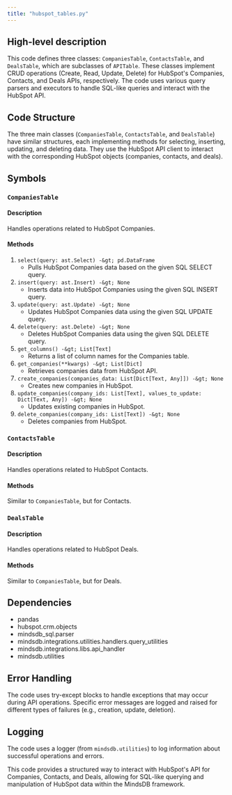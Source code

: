 ```yaml
---
title: "hubspot_tables.py"
---
```


## High-level description
This code defines three classes: `CompaniesTable`, `ContactsTable`, and `DealsTable`, which are subclasses of `APITable`. These classes implement CRUD operations (Create, Read, Update, Delete) for HubSpot's Companies, Contacts, and Deals APIs, respectively. The code uses various query parsers and executors to handle SQL-like queries and interact with the HubSpot API.

## Code Structure
The three main classes (`CompaniesTable`, `ContactsTable`, and `DealsTable`) have similar structures, each implementing methods for selecting, inserting, updating, and deleting data. They use the HubSpot API client to interact with the corresponding HubSpot objects (companies, contacts, and deals).

## Symbols

### `CompaniesTable`
#### Description
Handles operations related to HubSpot Companies.

#### Methods
1. `select(query: ast.Select) -&gt; pd.DataFrame`
   - Pulls HubSpot Companies data based on the given SQL SELECT query.
2. `insert(query: ast.Insert) -&gt; None`
   - Inserts data into HubSpot Companies using the given SQL INSERT query.
3. `update(query: ast.Update) -&gt; None`
   - Updates HubSpot Companies data using the given SQL UPDATE query.
4. `delete(query: ast.Delete) -&gt; None`
   - Deletes HubSpot Companies data using the given SQL DELETE query.
5. `get_columns() -&gt; List[Text]`
   - Returns a list of column names for the Companies table.
6. `get_companies(**kwargs) -&gt; List[Dict]`
   - Retrieves companies data from HubSpot API.
7. `create_companies(companies_data: List[Dict[Text, Any]]) -&gt; None`
   - Creates new companies in HubSpot.
8. `update_companies(company_ids: List[Text], values_to_update: Dict[Text, Any]) -&gt; None`
   - Updates existing companies in HubSpot.
9. `delete_companies(company_ids: List[Text]) -&gt; None`
   - Deletes companies from HubSpot.

### `ContactsTable`
#### Description
Handles operations related to HubSpot Contacts.

#### Methods
Similar to `CompaniesTable`, but for Contacts.

### `DealsTable`
#### Description
Handles operations related to HubSpot Deals.

#### Methods
Similar to `CompaniesTable`, but for Deals.

## Dependencies
- pandas
- hubspot.crm.objects
- mindsdb_sql.parser
- mindsdb.integrations.utilities.handlers.query_utilities
- mindsdb.integrations.libs.api_handler
- mindsdb.utilities

## Error Handling
The code uses try-except blocks to handle exceptions that may occur during API operations. Specific error messages are logged and raised for different types of failures (e.g., creation, update, deletion).

## Logging
The code uses a logger (from `mindsdb.utilities`) to log information about successful operations and errors.

This code provides a structured way to interact with HubSpot's API for Companies, Contacts, and Deals, allowing for SQL-like querying and manipulation of HubSpot data within the MindsDB framework.